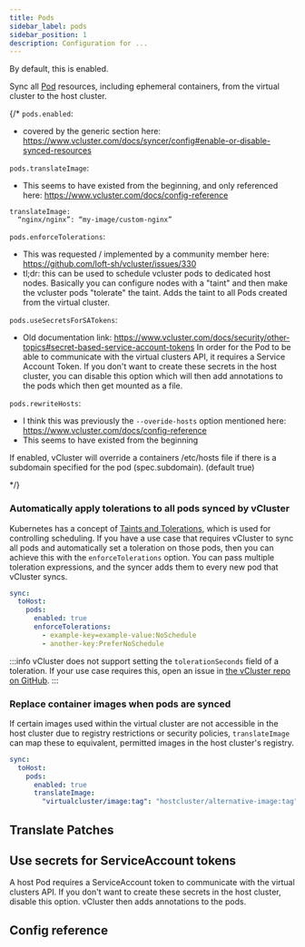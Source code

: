 ```yaml
---
title: Pods
sidebar_label: pods
sidebar_position: 1
description: Configuration for ...
---
```



By default, this is enabled.

Sync all [Pod](https://kubernetes.io/docs/concepts/workloads/pods/) resources, including ephemeral containers, from the virtual cluster to the host cluster.

{/*
`pods.enabled`:
- covered by the generic section here: https://www.vcluster.com/docs/syncer/config#enable-or-disable-synced-resources

`pods.translateImage`:
- This seems to have existed from the beginning, and only referenced here: https://www.vcluster.com/docs/config-reference

```
translateImage:
  “nginx/nginx”: “my-image/custom-nginx”
```

`pods.enforceTolerations`:
- This was requested / implemented by a community member here: https://github.com/loft-sh/vcluster/issues/330
- tl;dr: this can be used to schedule vcluster pods to dedicated host nodes. Basically you can configure nodes with a "taint" and then make the vcluster pods "tolerate" the taint. Adds the taint to all Pods created from the virtual cluster.



`pods.useSecretsForSATokens`:
- Old documentation link: https://www.vcluster.com/docs/security/other-topics#secret-based-service-account-tokens
In order for the Pod to be able to communicate with the virtual clusters API, it requires a Service Account Token.
If you don't want to create these secrets in the host cluster, you can disable this option which will then add annotations to the pods which then get mounted as a file.

`pods.rewriteHosts`:
- I think this was previously the `--overide-hosts` option mentioned here: https://www.vcluster.com/docs/config-reference
- This seems to have existed from the beginning

If enabled, vCluster will override a containers /etc/hosts file if there is a subdomain specified for the pod (spec.subdomain). (default true)

*/}
### Automatically apply tolerations to all pods synced by vCluster

Kubernetes has a concept of [Taints and Tolerations](https://kubernetes.io/docs/concepts/scheduling-eviction/taint-and-toleration/), which is used for controlling scheduling.
If you have a use case that requires vCluster to sync all pods and automatically set a toleration on those pods, then you can achieve this with the `enforceTolerations` option. You can pass multiple toleration expressions, and  the syncer adds them to every new pod that vCluster syncs.

```YAML
sync:
  toHost:
    pods:
      enabled: true
      enforceTolerations:
        - example-key=example-value:NoSchedule
        - another-key:PreferNoSchedule
```

:::info
vCluster does not support setting the `tolerationSeconds` field of a toleration. If your use case requires this, open an issue in [the vCluster repo on GitHub](https://github.com/loft-sh/vcluster/issues).
:::

### Replace container images when pods are synced

If certain images used within the virtual cluster are not accessible in the host cluster due to registry restrictions or security policies, `translateImage` can map these to equivalent, permitted images in the host cluster's registry.

```YAML
sync:
  toHost:
    pods:
      enabled: true
      translateImage:
        "virtualcluster/image:tag": "hostcluster/alternative-image:tag"
```

## Translate Patches

<TranslatePatches resource="pods" path="spec.containers[*].name" />

## Use secrets for ServiceAccount tokens

A host Pod requires a ServiceAccount token to communicate with the virtual clusters API. If you don't want to create these secrets in the host cluster, disable this option. vCluster then adds annotations to the pods.

## Config reference
<DisableResourceWarning/>

<SyncPods/>

